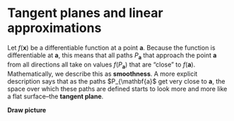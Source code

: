 # Tangent planes and linear approximations

Let $f(\mathbf{x})$ be a differentiable function at a point $\mathbf{a}$. Because the function is differentiable at $\mathbf{a}$, this means that all paths $P_\mathbf{a}$ that approach the point $\mathbf{a}$ from all directions all take on values $f(P_\mathbf{a})$ that are "close" to $f(\mathbf{a})$. Mathematically, we describe this as **smoothness**. A more explicit description says that as the paths $P_{\mathbf{a}$ get very close to $\mathbf{a}$, the space over which these paths are defined starts to look more and more like a flat surface--the **tangent plane**.

**Draw picture**



